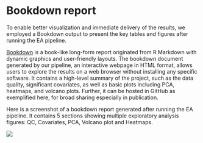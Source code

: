 # Bookdown report

To enable better visualization and immediate delivery of the results, we employed a Bookdown output to present the key tables and figures after running the EA pipeline. 

[Bookdown](https://bookdown.org/){target="_blank"} is a book-like long-form report originated from R Markdown with dynamic graphics and user-friendly layouts. The bookdown document generated by our pipeline, an interactive webpage in HTML format, allows users to explore the results on a web browser without installing any specific software. It contains a high-level summary of the project, such as the data quality, significant covariates, as well as basic plots including PCA, heatmaps, and volcano plots. Further, it can be hosted in GitHub as exemplified here, for broad sharing especially in publication.

Here is a screenshot of a bookdown report generated after running the EA pipeline. It contains 5 sections showing multiple exploratory analysis figures: QC, Covariates, PCA, Volcano plot and Heatmaps.

[![](https://interactivereport.github.io/RNASequest/tutorial/images/Bookdown_example.png)](https://interactivereport.github.io/RNASequest/tutorial/images/Bookdown_example.png)
